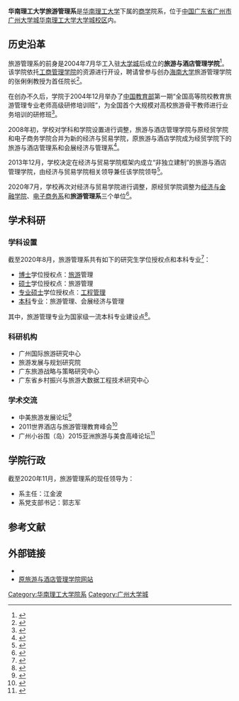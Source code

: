 {{Infobox University Department
 |名称  = 华南理工大学旅游管理系
 |其他名称 = Department of Tourism Management,<br />South China University of Technology
 |徽标 = [[File:SCUT_TM_Logo.png|160px]]
 |徽标说明 = 旅游管理系徽标
 |隶属 = [[华南理工大学|华南理工大学]]
 |建立时间 = 2020年7月
 |类型 = [[院系|院系]]
 |下属 = 
 |党委书记 = 郭志军（党总支书记）
 |院长 = 江金波（系主任）
 |教师 = 21人（专任）
 |学生 = 
 |本科生 = 
 |研究生 = 
 |博士生 = 
 |继续教育学生 = 
 |地址 = {{CHN}}[[广东省|广东省]][[广州市|广州市]][[广州大学城|广州大学城]][[华南理工大学|华南理工大学]][[华南理工大学大学城校区|大学城校区]]B10栋
 |坐标 = 
 |网址 = [http://www2.scut.edu.cn/tourism/ 官方网站]
 |标志 =
 |脚注 =
}}
'''华南理工大学旅游管理系'''是[[华南理工大学|华南理工大学]]下属的[[商學|商学]]院系，位于[[中国大陆|中国]][[广东省|广东省]][[广州市|广州市]][[广州大学城|广州大学城]][[华南理工大学|华南理工大学]][[华南理工大学大学城校区|大学城校区]]内。

== 历史沿革 ==
旅游管理系的前身是2004年7月华工入驻[[广州大学城|大学城]]后成立的'''旅游与酒店管理学院'''<ref>{{Cite web |title=在理工科沃土上开出娇艳的文科花朵 |url=https://news.scut.edu.cn/2016/1208/c73a35190/page.htm |accessdate=2020-04-10 |author=刘涛 |date=2016-12-08 |work=华南理工大学新闻网 |dead-url=no |author2=许颖 |archive-date=2020-08-27 |archive-url=https://web.archive.org/web/20200827052314/https://news.scut.edu.cn/2016/1208/c73a35190/page.htm }}</ref>。该学院依托[[华南理工大学工商管理学院|工商管理学院]]的资源进行开设，聘请曾参与创办[[海南大学|海南大学]]旅游管理学院的张俐俐教授为首任院长<ref>{{Cite news |url=http://news.sohu.com/20040903/n221865047.shtml |title=成华工公聘惟一女院长 张俐俐'要为公聘撑撑腰' |date=2004-09-03 |work=南方网 |via=搜狐新闻 |accessdate=2020-08-13 |dead-url=no |archive-date=2005-01-26 |archive-url=https://web.archive.org/web/20050126034103/http://news.sohu.com/20040903/n221865047.shtml }}</ref>。

在创办不久后，学院于2004年12月举办了[[中华人民共和国教育部|中国教育部]]第一期“全国高等院校教育旅游管理专业老师高级研修培训班”，为全国首个大规模对高校旅游骨干教师进行业务培训的研修班<ref>{{Cite news |url=http://news.sohu.com/20041209/n223399400.shtml |title=百余旅游骨干教师聚首华工 |date=2004-12-09 |work=中华工商时报 |via=搜狐新闻 |accessdate=2020-08-13 |dead-url=no |archive-date=2005-01-23 |archive-url=https://web.archive.org/web/20050123055909/http://news.sohu.com/20041209/n223399400.shtml }}</ref>。

2008年初，学校对学科和学院设置进行调整，旅游与酒店管理学院与原经贸学院和电子商务学院合并为新的经济与贸易学院，原旅游与酒店学院成为经贸学院下的旅游与酒店管理系和会展经济与管理系<ref>{{Cite web |title=关于公布学科、学院、机关、直属单位机构设置调整方案的通知 |url=http://xxgk.88a.cas.scut.edu.cn:7070/detail.jsp?newsId=226 |accessdate=2020-02-12 |date=2008-01-02 |publisher=华南理工大学信息公开网 }}{{Dead link}}</ref>。

2013年12月，学校决定在经济与贸易学院框架内成立“非独立建制”的旅游与酒店管理学院，由经济与贸易学院相关领导兼任该学院领导<ref>{{Cite web |title=旅游与酒店管理学院揭牌成立 |url=http://www2.scut.edu.cn/economy/2013/1225/c1805a31002/page.htm |accessdate=2016-04-28 |date=2013-12-25 |work=华南理工大学}}</ref>。

2020年7月，学校再次对经济与贸易学院进行调整，原经贸学院调整为[[华南理工大学经济与金融学院|经济与金融学院]]、[[华南理工大学电子商务系|电子商务系]]和'''旅游管理系'''三个单位<ref>{{Cite web |title=关于公布经济与贸易学院调整方案的通知 |url=http://xxgk.88a.cas.scut.edu.cn:7070/detail.jsp?newsId=2560 |accessdate=2020-11-03 |date=2020-07-16 |publisher=华南理工大学信息公开网}}</ref>。

== 学术科研 ==
=== 学科设置 ===
截至2020年8月，旅游管理系共有如下的研究生学位授权点和本科专业<ref name="学院介绍">{{Cite web |title=学院简介 |url=https://mp.weixin.qq.com/s/-MyiER81VclR0IT3K3WiSw |date=2020-07-18 |work=华南理工大学招生办}}</ref>：
* [[博士|博士]]学位授权点：[[旅游|旅游]]管理
* [[硕士|硕士]]学位授权点：旅游管理
* [[专业硕士|专业硕士]]学位授权点：[[工程管理|工程管理]]
* [[本科教育|本科]]专业：旅游管理、会展经济与管理
其中，旅游管理专业为国家级一流本科专业建设点<ref>{{Cite news |url=https://news.dayoo.com/gzrbrmt/202001/07/158543_53016882.htm |title=国家级一流专业，广东高校理工科表现亮眼 |author=林霞虹 |date=2020-01-07 |work=广州日报}}</ref>。

=== 科研机构 ===
* 广州国际旅游研究中心
* 旅游发展与规划研究院
* 广东旅游战略与策略研究中心
* 广东省乡村振兴与旅游大数据工程技术研究中心

=== 学术交流 ===
* 中美旅游发展论坛<ref>{{Cite news |url=http://news.sina.com.cn/o/2007-12-21/035713117700s.shtml |title=广州昨成立国际旅游研究中心 |author=秦晖 |date=2007-12-21 |work=广州日报 |via=新浪新闻 |accessdate=2020-08-13}}</ref>
* 2011世界酒店与旅游管理教育峰会<ref>{{Cite news |url=http://news.sina.com.cn/o/2011-05-14/144122464520.shtml |title=宋海出席世界酒店和旅游管理教育峰会 |author=夏杨 |date=2011-05-14 |work=羊城晚报 |via=新浪新闻 |accessdate=2020-08-13}}</ref>
* 广州小谷围（岛）2015亚洲旅游与美食高峰论坛<ref>{{Cite news |url=http://www.cssn.cn/gd/gd_rwhn/201512/t20151220_2790080.shtml |title=当旅游遇见美食——2015亚洲旅游与美食高峰论坛在华工举办 |date=2015-12-20 |work=中国社会科学网 |accessdate=2020-08-13}}</ref>

== 学院行政 ==
截至2020年11月，旅游管理系的现任领导为：
* 系主任：江金波
* 系党支部书记：郭志军

== 参考文献 ==
{{reflist}}

== 外部链接 ==
* {{official website}}
* [http://www2.scut.edu.cn/sthm 原旅游与酒店管理学院网站]{{Wayback|url=http://www2.scut.edu.cn/sthm |date=20180313114200 }}
{{华南理工大学}}
[[Category:华南理工大学院系|Category:华南理工大学院系]]
[[Category:广州大学城|Category:广州大学城]]